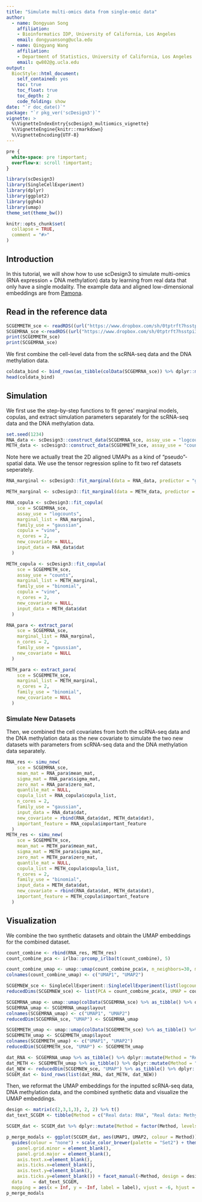 ```yaml
---
title: "Simulate multi-omics data from single-omic data"
author: 
  - name: Dongyuan Song
    affiliation:
    - Bioinformatics IDP, University of California, Los Angeles
    email: dongyuansong@ucla.edu
  - name: Qingyang Wang
    affiliation:
    - Department of Statistics, University of California, Los Angeles
    email: qw802@g.ucla.edu
output: 
  BiocStyle::html_document:
    self_contained: yes
    toc: true
    toc_float: true
    toc_depth: 2
    code_folding: show
date: "`r doc_date()`"
package: "`r pkg_ver('scDesign3')`"
vignette: >
  %\VignetteIndexEntry{scDesign3_multiomics_vignette}
  %\VignetteEngine{knitr::rmarkdown}
  %\VignetteEncoding{UTF-8}  
---
```



```css
pre {
  white-space: pre !important;
  overflow-x: scroll !important;
}
```
```r
library(scDesign3)
library(SingleCellExperiment)
library(dplyr)
library(ggplot2)
library(ggh4x)
library(umap)
theme_set(theme_bw())
```

```r
knitr::opts_chunk$set(
  collapse = TRUE,
  comment = "#>"
)
```

## Introduction
In this tutorial, we will show how to use scDesign3 to simulate multi-omics (RNA expression + DNA methylation) data by learning from real data that only have a single modality. The example data and aligned low-dimensional embeddings are from [Pamona](https://github.com/caokai1073/Pamona).

## Read in the reference data
```r
SCGEMMETH_sce <- readRDS((url("https://www.dropbox.com/sh/0tptrft7hsstpi3/AAAo-79sEfTkvrEig0q4L5Oia/SCGEMMETH_sce.rds?raw=1")))
SCGEMRNA_sce <-readRDS((url("https://www.dropbox.com/sh/0tptrft7hsstpi3/AADEKgmZG4FsW5tdbu1fdYKda/SCGEMRNA_sce.rds?raw=1")))
print(SCGEMMETH_sce)
print(SCGEMRNA_sce)
```

We first combine the cell-level data from the scRNA-seq data and the DNA methylation data.

```r
coldata_bind <- bind_rows(as_tibble(colData(SCGEMRNA_sce)) %>% dplyr::mutate(Tech = "RNA"), as_tibble(colData(SCGEMMETH_sce)) %>% dplyr::mutate(Tech = "Methylation"))
head(coldata_bind)
```

## Simulation
We first use the step-by-step functions to fit genes' marginal models, copulas, and extract simulation parameters separately for the scRNA-seq data and the DNA methylation data.
```r
set.seed(1234)
RNA_data <- scDesign3::construct_data(SCGEMRNA_sce, assay_use = "logcounts", celltype = "cell_type", pseudotime = NULL, spatial = c("UMAP1_integrated", "UMAP2_integrated"), other_covariates = NULL, corr_by = c("UMAP1_integrated", "UMAP2_integrated"))
METH_data <- scDesign3::construct_data(SCGEMMETH_sce, assay_use = "counts", celltype = "cell_type", pseudotime = NULL, spatial = c("UMAP1_integrated", "UMAP2_integrated"), other_covariates = NULL, corr_by = c("UMAP1_integrated", "UMAP2_integrated"))
```

Note here we actually treat the 2D aligned UMAPs as a kind of "pseudo"-spatial data. We use the tensor regression spline to fit two ref datasets seperately.

```r
RNA_marginal <- scDesign3::fit_marginal(data = RNA_data, predictor = "gene", mu_formula = "te(UMAP1_integrated, UMAP2_integrated, bs = 'cr', k = 10)", sigma_formula = "te(UMAP1_integrated, UMAP2_integrated, bs = 'cr', k = 5)", family_use = "gaussian", n_cores = 2, usebam = FALSE)
```
```r
METH_marginal <- scDesign3::fit_marginal(data = METH_data, predictor = "gene", mu_formula = "te(UMAP1_integrated, UMAP2_integrated, bs = 'cr', k = 10)", sigma_formula = "1", family_use = "binomial", n_cores = 2, usebam = FALSE)
```
```r
RNA_copula <- scDesign3::fit_copula(
    sce = SCGEMRNA_sce,
    assay_use = "logcounts",
    marginal_list = RNA_marginal,
    family_use = "gaussian",
    copula = "vine",
    n_cores = 2,
    new_covariate = NULL,
    input_data = RNA_data$dat
  )

METH_copula <- scDesign3::fit_copula(
    sce = SCGEMMETH_sce,
    assay_use = "counts",
    marginal_list = METH_marginal,
    family_use = "binomial",
    copula = "vine",
    n_cores = 2,
    new_covariate = NULL,
    input_data = METH_data$dat
  )
```
```r
RNA_para <- extract_para(
    sce = SCGEMRNA_sce,
    marginal_list = RNA_marginal,
    n_cores = 2,
    family_use = "gaussian",
    new_covariate = NULL
  )

METH_para <- extract_para(
    sce = SCGEMMETH_sce,
    marginal_list = METH_marginal,
    n_cores = 2,
    family_use = "binomial",
    new_covariate = NULL
  )
```

### Simulate New Datasets
Then, we combined the cell covariates from both the scRNA-seq data and the DNA methylation data as the new covariate to simulate the two new datasets with parameters from scRNA-seq data and the DNA methylation data separately.
```r
RNA_res <- simu_new(
    sce = SCGEMRNA_sce,
    mean_mat = RNA_para$mean_mat,
    sigma_mat = RNA_para$sigma_mat,
    zero_mat = RNA_para$zero_mat,
    quantile_mat = NULL,
    copula_list = RNA_copula$copula_list,
    n_cores = 2,
    family_use = "gaussian",
    input_data = RNA_data$dat,
    new_covariate = rbind(RNA_data$dat, METH_data$dat),
    important_feature = RNA_copula$important_feature
  )
METH_res <- simu_new(
    sce = SCGEMMETH_sce,
    mean_mat = METH_para$mean_mat,
    sigma_mat = METH_para$sigma_mat,
    zero_mat = METH_para$zero_mat,
    quantile_mat = NULL,
    copula_list = METH_copula$copula_list,
    n_cores = 2,
    family_use = "binomial",
    input_data = METH_data$dat,
    new_covariate = rbind(RNA_data$dat, METH_data$dat),
    important_feature = METH_copula$important_feature
  )
```

## Visualization
We combine the two synthetic datasets and obtain the UMAP embeddings for the combined dataset. 
```r
count_combine <- rbind(RNA_res, METH_res)
count_combine_pca <- irlba::prcomp_irlba(t(count_combine), 5)

count_combine_umap <- umap::umap(count_combine_pca$x, n_neighbors=30, min_dist=0.7)$layout
colnames(count_combine_umap) <- c("UMAP1", "UMAP2")

SCGEMNEW_sce <- SingleCellExperiment::SingleCellExperiment(list(logcounts = count_combine))
reducedDims(SCGEMNEW_sce) <- list(PCA = count_combine_pca$x, UMAP = count_combine_umap)

```

```r
SCGEMRNA_umap <- umap::umap(colData(SCGEMRNA_sce) %>% as_tibble() %>% dplyr::select(paste0("X", 1:5)), n_neighbors=30, min_dist=0.7)
SCGEMRNA_umap <- SCGEMRNA_umap$layout
colnames(SCGEMRNA_umap) <- c("UMAP1", "UMAP2")
reducedDim(SCGEMRNA_sce, "UMAP") <- SCGEMRNA_umap
```

```r
SCGEMMETH_umap <- umap::umap(colData(SCGEMMETH_sce) %>% as_tibble() %>% dplyr::select(paste0("X", 1:5)), n_neighbors=30, min_dist=0.7)
SCGEMMETH_umap <- SCGEMMETH_umap$layout
colnames(SCGEMMETH_umap) <- c("UMAP1", "UMAP2")
reducedDim(SCGEMMETH_sce, "UMAP") <- SCGEMMETH_umap
```
```r
dat_RNA <- SCGEMRNA_umap %>% as_tibble() %>% dplyr::mutate(Method = "Real data: RNA")
dat_METH <- SCGEMMETH_umap %>% as_tibble() %>% dplyr::mutate(Method = "Real data: Methylation")
dat_NEW <- reducedDim(SCGEMNEW_sce, "UMAP") %>% as_tibble() %>% dplyr::mutate(Method = "scDesign3: RNA + Meythlation")
SCGEM_dat <- bind_rows(list(dat_RNA, dat_METH, dat_NEW))
```

Then, we reformat the UMAP embeddings for the inputted scRNA-seq data, DNA methylation data, and the combined synthetic data and visualize the UMAP embeddings.
```r
design <- matrix(c(2,3,1,3), 2, 2) %>% t()
dat_text_SCGEM <- tibble(Method = c("Real data: RNA", "Real data: Methylation", "scDesign3: RNA + Meythlation"), label = c("32 Features*177 Cells", "27 Features*142 Cells", "59 Features*319 Cells")) %>% as.data.frame()
```

```r
SCGEM_dat <- SCGEM_dat %>% dplyr::mutate(Method = factor(Method, levels = c("Real data: RNA", "scDesign3: RNA + Meythlation", "Real data: Methylation"))) %>% dplyr::mutate(UMAP1 = if_else(Method == "Real data: RNA", -UMAP1, UMAP1), UMAP2 = if_else(Method == "Real data: RNA", -UMAP2, UMAP2))

p_merge_modals <- ggplot(SCGEM_dat, aes(UMAP1, UMAP2, colour = Method)) + ggrastr::rasterize(geom_point(size = 0.5), dpi = 300) +
  guides(colour = "none") + scale_color_brewer(palette = "Set2") + theme_bw() + theme(aspect.ratio = 1,
    panel.grid.minor = element_blank(),
    panel.grid.major = element_blank(),
    axis.text.x=element_blank(),
    axis.ticks.x=element_blank(),
    axis.text.y=element_blank(),
    axis.ticks.y=element_blank()) + facet_manual(~Method, design = design, widths = c(1, 2), heights = c(1, 1), respect = TRUE, scales = "free")+ geom_text(
  data    = dat_text_SCGEM,
  mapping = aes(x = Inf, y = -Inf, label = label), vjust = -6, hjust = 1, color = "black", size = 3)
p_merge_modals
```
